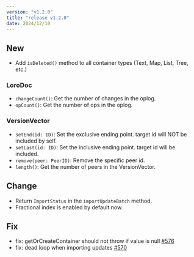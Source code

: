 ```yaml
---
version: "v1.2.0"
title: "release v1.2.0"
date: 2024/12/10
---
```


## New

- Add `isDeleted()` method to all container types (Text, Map, List, Tree, etc.)

### LoroDoc

- `changeCount()`: Get the number of changes in the oplog.
- `opCount()`: Get the number of ops in the oplog.

### VersionVector

- `setEnd(id: ID)`: Set the exclusive ending point. target id will NOT be included by self.
- `setLast(id: ID)`: Set the inclusive ending point. target id will be included.
- `remove(peer: PeerID)`: Remove the specific peer id.
- `length()`: Get the number of peers in the VersionVector.

## Change

- Return `ImportStatus` in the `importUpdateBatch` method.
- Fractional index is enabled by default now.


## Fix

- fix: getOrCreateContainer should not throw if value is null [#576](https://github.com/loro-dev/loro/pull/576)
- fix: dead loop when importing updates [#570](https://github.com/loro-dev/loro/pull/570)